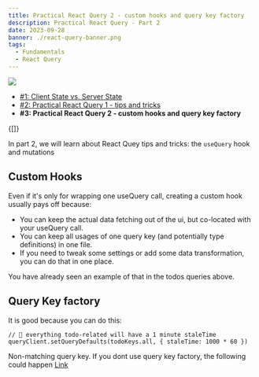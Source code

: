 ```yaml
---
title: Practical React Query 2 - custom hooks and query key factory
description: Practical React Query - Part 2
date: 2023-09-28
banner: ./react-query-banner.png
tags:
  - Fundamentals
  - React Query
---
```



<img src="./react-query-banner.png" />

- [#1: Client State vs. Server State](client-state-vs-server-state)
- [#2: Practical React Query 1 - tips and tricks](practical-react-query-1-tips-and-tricks)
- <b>
    #3: Practical React Query 2 - custom hooks and query key factory
  </b>

<Translations>{[]}</Translations>

In part 2, we will learn about React Quey tips and tricks: the `useQuery` hook and mutations

## Custom Hooks

Even if it's only for wrapping one useQuery call, creating a custom hook usually pays off because:

- You can keep the actual data fetching out of the ui, but co-located with your useQuery call.
- You can keep all usages of one query key (and potentially type definitions) in one file.
- If you need to tweak some settings or add some data transformation, you can do that in one place.

You have already seen an example of that in the todos queries above.

## Query Key factory

It is good because you can do this:

```tsx:title=setting-defaults-to-all-todo-related
// 🚀 everything todo-related will have a 1 minute staleTime
queryClient.setQueryDefaults(todoKeys.all, { staleTime: 1000 * 60 })
```

Non-matching query key. If you dont use query key factory, the following could happen
[Link](https://tkdodo.eu/blog/react-query-fa-qs#1-query-keys-are-not-matching)
